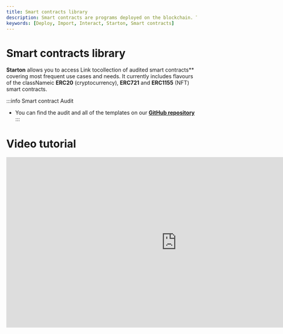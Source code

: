 ```yaml
---
title: Smart contracts library
description: Smart contracts are programs deployed on the blockchain. Their functions are executed with transactions. Learn more about smart contracts with Starton.
keywords: [Deploy, Import, Interact, Starton, Smart contracts]
---
```



# Smart contracts library

**Starton** allows you to access Link tocollection of audited smart contracts** covering most frequent use cases and needs.
It currently includes flavours of the classNameic **ERC20** (cryptocurrency), **ERC721** and **ERC1155** (NFT) smart contracts.

:::info Smart contract Audit
- You can find the audit and all of the templates on our **[GitHub repository](https://github.com/starton-io/smart-contract-templates)**
:::

# Video tutorial

<iframe
width="900"
height="450"
src="https://www.youtube.com/embed/x5h-COA8B3Q?si=WxgC1WtlvGcoMi3O"
title="YouTube video player"
frameBorder="0"
allow="accelerometer; autoplay; clipboard-write; encrypted-media; gyroscope; picture-in-picture; web-share"
allowFullScreen
/>


## Getting Started

<CardTitle icon={<Starton fill="primary" />} href="/tutorials/deploy-first-smart-contract">
	Deploy my first smart contract template
</CardTitle>
<br />

## Smart contract templates

<div className="row is-multiline">
    <div className="col col--5">
        <Link to="/docs/smart-contract/erc20-fixed-meta">
            <Heading as={'h2'}>Create Link to with Fungible Tokens</Heading>
        </Link>
        <div className="button-card__inner">

            <p>Create your own cryptocurrency using fungible tokens with the smart contract standard ERC20.</p>

            <Link to="/docs/smart-contract/erc20-fixed-meta">
                <Heading as={'h5'}>ERC20 Fixed-supply </Heading>
            </Link>
            <Link to="/docs/smart-contract/erc20-mintable-meta">
                <Heading as={'h5'}>ERC20 Mintable </Heading>
            </Link>
        </div>

    </div>

    <div className="col col--5">
        <Link to="/tutorials/how-to-change-the-smart-contracts-ownership">
            <Heading as={'h2'}>Deploy Non Fungible Tokens (NFT)</Heading>
        </Link>
        <div className="button-card__inner">
            <p>Deploy your NFTs and collections with the smart contract standards ERC721 and ERC1155.</p>

            <Link to="/docs/smart-contract/erc721-meta">
                <Heading as={'h5'}>ERC721 NFT standard</Heading>
            </Link>
            <Link to="/docs/smart-contract/erc721-capped">
                <Heading as={'h5'}>ERC721 NFT Capped</Heading>
            </Link>
            <Link to="/docs/smart-contract/erc1155-meta">
                <Heading as={'h5'}>ERC1155 NFT collection</Heading>
            </Link>
            <Link to="/docs/smart-contract/erc721_royalties_meta_transaction">
                <Heading as={'h5'}>ERC721 NFT standard (with royalty)</Heading>
            </Link>
            <Link to="/docs/smart-contract/erc721_royalties_capped_meta_transaction">
                <Heading as={'h5'}>ERC721 NFT Capped (with royalty)</Heading>
            </Link>
            <Link to="/docs/smart-contract/erc1155_royalties_meta_transaction">
                <Heading as={'h5'}>ERC1155 NFT collection (with royalty)</Heading>
            </Link>
        </div>
    </div>

    <div className="col col--5">
        <Link to="/tutorials/deploy-a-contract-from-code">
            <Heading as={'h2'}>Sell NFTs and collections</Heading>
        </Link>
        <div className="button-card__inner">
            <p>Sell your NFTs and collections deployed with the smart contract standards ERC721 and ERC1155.</p>
            <Link to="/docs/smart-contract/erc721-sale">
                <Heading as={'h5'}>ERC721 Sale Transaction</Heading>
            </Link>
            <Link to="/docs/smart-contract/erc721-auction-sale">
                <Heading as={'h5'}>ERC721 Auction Sale</Heading>
            </Link>
            <Link to="/docs/smart-contract/erc721-whitelist-sale">
                <Heading as={'h5'}>ERC721 Whitelist Sale</Heading>
            </Link>
            <Link to="/docs/smart-contract/erc1155-sale">
                <Heading as={'h5'}>ERC1155 Sale Transaction</Heading>
            </Link>
            <Link to="/docs/smart-contract/erc1155-auction">
                <Heading as={'h5'}>ERC1155 Auction Sale</Heading>
            </Link>
            <Link to="/docs/smart-contract/erc1155-whitelist-sale">
                <Heading as={'h5'}>ERC1155 Whitelist Sale</Heading>
            </Link>
        </div>
    </div>
    <div className="col col--5">
        <Link to="/docs/smart-contract/payment-splitter">
            <Heading as={'h2'}>Other templates</Heading>
        </Link>
        <div className="button-card__inner">
            <p> Deploy templates in any other use case such as splitting payments.</p>
            <Link to="/docs/smart-contract/payment-splitter">
                <Heading as={'h5'}>Payment Splitter</Heading>
            </Link>
        </div>
    </div>

</div>
